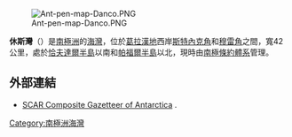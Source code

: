 [[Image:Ant-pen-map-Danco.PNG|thumb]]

'''休斯灣'''（{{lang-en|Hughes Bay}}）是[[南極洲|南極洲]]的[[海灣|海灣]]，位於[[葛拉漢地|葛拉漢地]]西岸[[斯特內克角|斯特內克角]]和[[穆雷角|穆雷角]]之間，寬42公里，處於[[恰夫達爾半島|恰夫達爾半島]]以南和[[帕福爾半島|帕福爾半島]]以北，現時由[[南極條約體系|南極條約體系]]管理。

==外部連結==
* [http://data.aad.gov.au/aadc/gaz/scar/ SCAR Composite Gazetteer of Antarctica] {{WebCite|url=https://www.webcitation.org/5ug2CfC7m?url=http://data.aad.gov.au/aadc/gaz/scar/ |date=20101202140255 |dateformat=iso }}.

{{coord|64|13|S|61|20|W|source:GNIS|display=title}}

{{DEFAULTSORT:Hughes Bay}}
[[Category:南極洲海灣|Category:南極洲海灣]]


{{DancoCoast-geo-stub}}